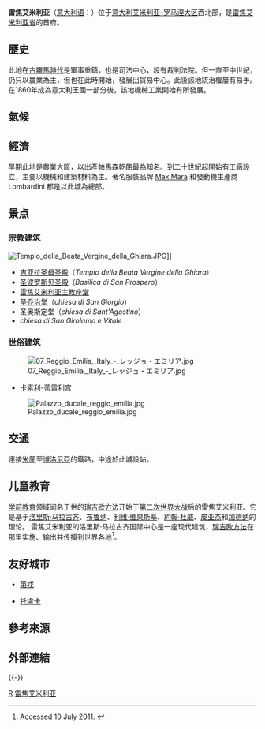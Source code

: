 {{noteTA
|1=zh-cn:雷焦艾米利亚; zh-tw:瑞吉歐艾米利亞; zh-hk:列治奧愛美利亞;
|2=zh-cn:艾米利亚; zh-tw:艾米利亞; zh-hk:愛美利亞;
|3=zh-hans:瑞吉欧; zh-cn:雷焦; zh-tw:瑞吉歐; zh-hk:列治奧;
}}
{{Infobox Settlement
| name = 雷焦艾米利亚<br />Reggio Emilia
| image_skyline = Reggio emilia piazza san prospero abside duomo.jpg
| imagesize = 250px
| image_caption = 圣波罗斯贝广场
| image_flag = Flag of Bologna.svg
| image_shield = 
| pushpin_map = Italy
| pushpin_label_position = bottom
| subdivision_type = 国家
| subdivision_name = {{ITA}}
| subdivision_type1 = [[意大利行政区划|大区]]
| subdivision_name1 = [[艾米利亚-罗马涅大区|艾米利亚-罗马涅大区]]
| subdivision_type2 = [[意大利行政区划|省]]
| subdivision_name2 =  [[雷焦艾米利亚省|雷焦艾米利亚省]]
| elevation_m = 58
| elevation_ft = 
| area_total_km2 = 231
| population_as_of = 2009年
| population_total = 165973
| population_density_km2 = auto
| timezone = [[CET|CET]]
| utc_offset = +1
| timezone_DST = [[CEST|CEST]]
| utc_offset_DST = +2
| latd = 44
| latm = 42
| lats = 
| latNS = N
| longd = 10
| longm = 38
| longs = 
| longEW = E
| website = [http://www.municipio.re.it www.municipio.re.it] 
}}
'''雷焦艾米利亚'''（[[意大利语|意大利语]]：{{lang|it|Reggio Emilia}}）位于[[意大利|意大利]][[艾米利亚-罗马涅大区|艾米利亚-罗马涅大区]]西北部，是[[雷焦艾米利亚省|雷焦艾米利亚省]]的首府。

==歷史==
此地在[[古羅馬時代|古羅馬時代]]是軍事重鎮，也是司法中心，設有裁判法院。但一直至中世紀，仍只以農業為主，但也在此時開始，發展出貿易中心。此後該地統治權屢有易手。在1860年成為意大利王國一部分後，該地機械工業開始有所發展。

==氣候==
{{stack begin | align=center | clear=false | float=center}}
{{Weather box
|metric first= yes
|single line= yes
|collapsed = 
|location= Reggio Emilia (1961–1990)

|Jan high C= 4.2
|Feb high C= 7.2
|Mar high C= 12.8
|Apr high C= 17.2
|May high C= 22.3
|Jun high C= 26.8
|Jul high C= 29.6
|Aug high C= 28.8
|Sep high C= 24.2
|Oct high C= 17.5
|Nov high C= 10.5
|Dec high C= 5.5
|year high C= 17.2

|Jan mean C= 1.3
|Feb mean C= 3.7
|Mar mean C= 8.5
|Apr mean C= 12.6
|May mean C= 17.3
|Jun mean C= 21.5
|Jul mean C= 24.0
|Aug mean C= 23.4
|Sep mean C= 19.5
|Oct mean C= 13.7
|Nov mean C= 7.7
|Dec mean C= 2.9
|year mean C= 13.0

|Jan low C= -1.6
|Feb low C= 0.1
|Mar low C= 4.2
|Apr low C= 8.1
|May low C= 12.3
|Jun low C= 16.2
|Jul low C= 18.5
|Aug low C= 18.1
|Sep low C= 14.7
|Oct low C= 10.0
|Nov low C= 4.9
|Dec low C= 0.4
|year low C= 8.8

|Jan precipitation mm= 47
|Feb precipitation mm= 45
|Mar precipitation mm= 58
|Apr precipitation mm= 73
|May precipitation mm= 71
|Jun precipitation mm= 57
|Jul precipitation mm= 35
|Aug precipitation mm= 39
|Sep precipitation mm= 57
|Oct precipitation mm= 84
|Nov precipitation mm= 77
|Dec precipitation mm= 57
|year precipitation mm= 700

|source 1=Archivio climatico Enea-Casaccia<ref name= Enea-Casaccia>{{cite web
|url=http://clisun.casaccia.enea.it/Profili/tabelle/267%20%5BReggio%20nell%27Emilia%5D%20capoluogo.Txt
|title=Archivio climatico Enea-Casaccia
|publisher=[Enea-Casaccia]
|accessdate=2019-04-20
|archive-date=2019-06-06
|archive-url=https://web.archive.org/web/20190606080715/http://clisun.casaccia.enea.it/Profili/tabelle/267%20%5BReggio%20nell%27Emilia%5D%20capoluogo.Txt
|dead-url=no
}}</ref>
}}
{{stack end}}

==經濟==
早期此地是農業大區，以出產[[帕馬森乾酪|帕馬森乾酪]]最為知名。到二十世紀起開始有工廠設立，主要以機械和建築材料為主。著名服裝品牌 [[Max_Mara|Max Mara]] 和發動機生產商 Lombardini 都是以此城為總部。

==景点==

===宗教建筑===
[[File:Tempio_della_Beata_Vergine_della_Ghiara.JPG|thumb]]]]
*[[吉亚拉圣母圣殿|吉亚拉圣母圣殿]]（''Tempio della Beata Vergine della Ghiara''）
*[[圣波罗斯贝圣殿|圣波罗斯贝圣殿]]（''Basilica di San Prospero''）
*[[雷焦艾米利亚主教座堂|雷焦艾米利亚主教座堂]]
*[[圣乔治堂_(雷焦艾米利亚)|圣乔治堂]]（''chiesa di San Giorgio''）
*圣奥斯定堂（''chiesa di Sant'Agostino''） 
*''chiesa di San Girolamo e Vitale''

===世俗建筑===
[[File:07_Reggio_Emilia,_Italy_-_レッジョ・エミリア.jpg|thumb]]
*[[卡索利-蒂雷利宫|卡索利-蒂雷利宫]]
[[File:Palazzo_ducale_reggio_emilia.jpg|thumb]]

==交通==
連接[[米蘭|米蘭]]至[[博洛尼亞|博洛尼亞]]的鐵路，中途於此城設站。

==儿童教育==
{{main|瑞吉欧方法}}
[[学前教育|学前教育]]领域闻名于世的[[瑞吉欧方法|瑞吉欧方法]]开始于[[第二次世界大战|第二次世界大战]]后的雷焦艾米利亚。它是基于[[洛里斯·马拉古齐|洛里斯·马拉古齐]]、[[布鲁纳|布鲁纳]]、[[利維·維谷斯基|利维·维果斯基]]、[[約翰·杜威|約翰·杜威]]、[[皮亚杰|皮亚杰]]和[[加德纳|加德纳]]的理论。 雷焦艾米利亚的洛里斯·马拉古齐国际中心是一座现代建筑，[[瑞吉欧方法|瑞吉欧方法]]在那里实施、输出并传播到世界各地<ref>[http://www.reggioemiliaapproach.net/about.php Accessed 10 July 2011.] {{webarchive |url=https://web.archive.org/web/20120225174447/http://www.reggioemiliaapproach.net/about.php |date=2012-02-25}}</ref>。

==友好城市==
*{{FRA}}[[第戎|第戎]]
*{{MEX}}[[托盧卡|托盧卡]]

==參考來源==
{{reflist}}

==外部連結==
{{commons-inline|Reggio nell'Emilia}}

{{-}}
{{雷焦艾米利亞省市鎮}}

{{Authority control}}
[[Category:雷焦艾米利亚省市镇|R]]
[[Category:雷焦艾米利亚|]]